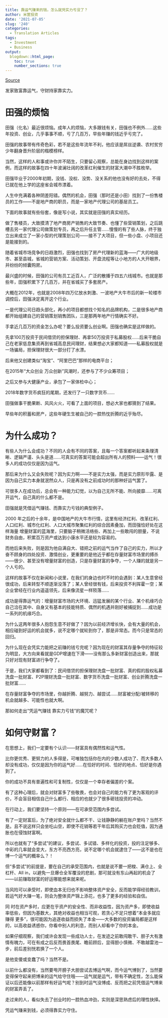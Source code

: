 ```yaml
---
title: 靠运气赚来的钱，怎么就凭实力亏没了？
author: 米筐投资
date: '2021-07-05'
slug: '240'
categories:
  - Translation Articles
tags:
  - Investment
  - Business
output:
  blogdown::html_page:
    toc: true
    number_sections: true
---
```


[Source](http%3A%2F%2Fcj.sina.com.cn%2Farticles%2Fview%2F5996376439%2F16569717700100nyfe)



发家致富靠运气，守财持家靠实力。

# 田强的烦恼

田强（化名）最近很烦恼。成年人的烦恼，大多跟钱有关，田强也不例外……这些年投资、创业，几乎事事不顺，亏了几百万，早些年赚的钱近乎亏完了。

田强的故事带有传奇色彩，若不是这些年流年不利，他应该是屌丝逆袭、农村贫穷少年翻身晋升阶层的楷模榜样。

当然，这样的人和事或许你并不陌生，只要留心观察，总能在身边找到这样的案例，而这样的故事在四十年波澜壮阔的改革红利催生的财富大潮中不胜枚举。

田强毕业于2000年初期，没钱、没权、没势、没关系的他也没有好的去处，不得已就在他上学的这座省会城市漂着。

人生中充满着各种阴差阳错。偶然的机会，田强（那时还是小田）找到了一份售楼员的工作——不是地产商的职员，而是一家地产代理公司的基层员工。

下面的故事就有些俗套，像是写小说，其实就是田强的真实经历。

做了售楼员，大致摸清了地产商房产销售的大致节奏、也懂了些营销策划，之后跳槽去另一家代理公司做策划专员，再之后升任主管……慢慢的有了些人脉，终于独立出来成立了一家小型的代理策划公司——接不了大项目，但一些小盘、小项目还是能接到的。

随着省城市场竞争的日趋激烈，田强也找到了房产代理新的蓝海——广大的地级市、甚至县城，省城的营销方案、活动策划、开盘流程等让小地方的人大开眼界，并纷纷的倾囊购房。

最兴盛的时候，田强的公司有员工近百人，广泛的散播于四五六线城市。也就是那些年，田强积累下了几百万，并在省城买了多套房产。

大概在2012年，也就是2008年四万亿放水刺激、一波地产大牛市后的新一轮楼市调控后，田强决定离开这个行业。

一是代理公司日趋头部化，再小的项目都想找个知名的品牌机构，二是很多地产商都开始组建自己的营销策划销售团队，三是那两年地产行情确实不好。

手拿近几百万的资金怎么办呢？要么投资要么创业啊。田强也确实是这样做的。

先拿100万投资于民间借贷的担保理财、再拿50万投资于私募股权……后来干脆自己在老家低息集资再到省城高息民间理财，结果想必大家都知道——私募股权就是一场骗局，担保理财很大一部分打了水漂。

后来他又创建类似“淘宝”、“阿里巴巴”那样的电商平台；

在2015年“大众创业 万众创新”风潮时，还参与了不少众筹项目；

之后又参与大健康产业，承包了一家体检中心；

2018年数字货币疯狂的尾期，还发行了一只数字货币……

田强做事干脆果断、风风火火，可看了上面的项目，想必大家也都猜到了结果。

早些年的积蓄和房产，这些年硬生生被自己的一腔热忱折腾的近乎殆尽。

# 为什么成功？

有些人为什么会成功？不同的人会有不同的答案，且每一个答案都听起来条理清晰、逻辑严谨、头头是道……可真实的答案可能会超出所有人的预料——运气！很多人的成功仅仅是因为运气。

那后来为什么又会失败呢？因为实力啊——不是实力太强，而是实力原形毕露、是因为自己实力本身就泯然众人，只是再没有之前成功时的那种好运气罢了。

可很多人在成功后，总会有一种能力幻觉，以为自己无所不能、所向披靡……可离开运气，自己真的什么都不是。

田强就是凭借运气赚钱、而靠实力亏钱的典型例子。

2000 年之后的十余年，是中国地产的大牛市行情，这里有经济红利、改革红利、人口红利、城市化红利、人口大城市聚集红利的综合因素叠加，而田强恰好处在这样海量 增量财富的蓝海里，只要脑子稍微活络些、再加上一些敢闯的胆量，不说财务自由，积累百万资产或达到小康水平还是较为容易的。

而他后来失败，则是因为他自满自大、错把之前的运气当作了自己的实力，所以才奋不顾身的四处投资、激情创业，更重要的是他近乎都在存量财富市场里的搏杀——很少、甚至没有增量财富的创造，只是存量财富的争夺，一个人赚的就是另一个人亏的。

这样的故事不仅在新闻和小说里，在我们的身边也时不时的会遇到：某人生意曾经很成功，后来转型不顺逐渐没落了；某人曾经很有钱，后来投资不利挥霍一空；某企业曾经在行业内遥遥领先，后来像流星一样陨落……

成功是得靠运气的：增量财富市场的大环境、迅猛发展的某个行业、某个机缘巧合自己洽在其中、自身又有基本的技能特质、偶然的机遇并刚好被捕捉到……成功是一系列的机缘巧合。

为什么这两年很多人抱怨生意不好做了？因为以前经济增长快，会有大量的机会，相应碰到好运的机会就多，说不定哪个就轮到你了，那是非常态。而今只是常态的回归。

为什么现在会凭实力能把之前赚的钱亏完呢？因为现在的财富其存量争夺的特征较为明显，大方向来看就是GDP增速在下滑——没有那么多新财富创造出来，那就只好对现有财富进行争夺了。



于是，我们大家都看到了：民间借贷的担保理财洗盘一批财富、真的假的股权私募洗盘一批财富、P2P理财洗盘一批财富、数字货币洗盘一批财富、创业折腾洗盘一批财富……

在存量财富争夺的市场里，你越折腾、越努力、越尝试……财富被分配/被转移的机会就越多、可能性也就大啊。

那如何走出“凭运气赚钱 靠实力亏钱”的魔咒呢？

# 如何守财富？

在思想上，我们一定要有个认识——财富具有偶然性和运气性。

比你更优秀、更努力的人多得是，可唯独包括你在内的少数人成功了、而大多数人却没有成功，仅仅是因为你的运气好……在恰好的时间、恰好的地点、恰好是你遇到了。

你的成功不具有普遍性和可复制性，仅仅是一个幸存者偏差的个案。

有了这种心理后，就会对财富多了些敬畏，也会对自己的能力有了更为客观的评价，不会盲目相信自己什么都行、相应的也就少了很多砸钱投资的冲动。

在行动上，我们要坚持一个原则——在可承受范围内多尝试。

有了一定财富后，为了绝对安全就什么都不干、让钱静静的躺在账户里吗？当然不是。且不说这样只会坐吃山空，即使不花销等若干年后其购买力也会贬值，因为通胀也在侵蚀财富啊。

所以也就有了“多尝试”的建议，多尝试、多试错、多样化的投资，投的注足够多、中彩的几率就会变大，东方不亮西方亮，说不定哪个机会就逮住了——这不是也在博一个运气的概率么？！

但“多尝试”的前提是，要在自己的承受范围内，也就是说不要一把梭、满仓上、全杠杆、All in，以避免一旦爆仓全军覆没的悲剧，那可就没有东山再起的机会了——以前赚取财富的好运哪能想来就来呢。

当风险可以承受时，即使血本无归也不影响整体资产安全，反而能学得经验教训，若运气好大赚一笔，则会为整体资产锦上添花，也多了更多的经验和自信。

同 时在资产多时，应更在乎资产的安全性、而非收益性，因为资产多，即使收益率低些，但因为基数大，其绝对收益也相当可观，若贪心不足只想着“本金多就应赚得 更多”，很可能因为追逐收益而损失了本金——大多数的投资骗局都是这样的，以高收益诱惑你，你看中别人的利息，而别人却看中了你的本金。

如果仔细观察，我们或许会发现一些成功人士，在发迹之前敢闯敢干、胆子大有激情有魄力，可在有成之后反而畏首畏尾、瞻前顾后，显得胆小慎微、不敢越雷池一步，前后差别恍若换了一个人。

是他变傻或变蠢了吗？当然不是。

以前什么都没有，当然要甩开膀子大胆尝试去博运气啊，而今运气博到了，当然要变得保守起来把博来的运气给守住哦——运气就是运气，带有不确定性，怎么能保证以后还能像以前那样有好运气呢？别到时运气没博成、反而把之前凭借运气博来的财富弄丢了。

走过来的人，看似失去了创业时的一腔热血冲劲，实则是深思熟虑后的理性抉择。

凭运气赚来到钱，必须得靠实力守住。